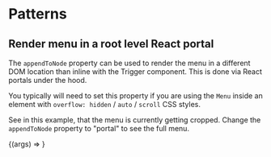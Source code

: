 
<Meta title="Packages/Dropdowns/[patterns]" component={Menu} />

# Patterns

## Render menu in a root level React portal

The `appendToNode` property can be used to render the menu in a different
DOM location than inline with the Trigger component. This is done via React
portals under the hood.

You typically will need to set this property if you are using the `Menu` inside
an element with `overflow: hidden` / `auto` / `scroll` CSS styles.

See in this example, that the menu is currently getting cropped. Change the
 `appendToNode` property to "portal" to see the full menu.

<Canvas>
  <Story
    name="Menu"
    args={{
      items: [
        { text: 'Item 1', value: 'item-1' },
        { text: 'Item 2', value: 'item-2' },
        { text: 'Item 3', value: 'item-3' },
        { text: 'Item 4', value: 'item-4' },
        { text: 'Item 5', value: 'item-5' },
        { text: 'Item 6', value: 'item-6' }
      ],
      appendToNode: 'undefined'
    }}
    argTypes={{
      items: { name: 'Item[]', table: { category: 'Story' } },
      appendToNode: {
        control: { type: 'select', options: ['undefined', 'portal'] },
        table: { category: 'Story' }
      }
    }}
  >
    {(args) => <MenuStory {...args} />}
  </Story>
</Canvas>
